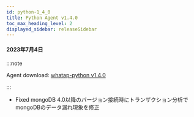 ```yaml
---
id: python-1_4_0
title: Python Agent v1.4.0
toc_max_heading_level: 2
displayed_sidebar: releaseSidebar
---
```


#### 2023年7月4日

:::note

Agent download: [whatap-python v1.4.0](https://pypi.org/project/whatap-python/1.4.0/)

:::

- <Status>Fixed</Status> mongoDB 4.0以降のバージョン接続時にトランザクション分析でmongoDBのデータ漏れ現象を修正
